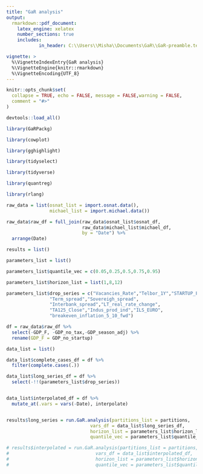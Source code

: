 ```yaml
---
title: "GaR analysis"
output:
  rmarkdown::pdf_document:
    latex_engine: xelatex
    number_sections: true
    includes:
            in_header: C:\\Users\\Misha\\Documents\GaR\\GaR-preamble.tex

vignette: >
  %\VignetteIndexEntry{GaR analysis}
  %\VignetteEngine{knitr::rmarkdown}
  %\VignetteEncoding{UTF_8}
---
```


```r
knitr::opts_chunk$set(
  collapse = TRUE, echo = FALSE, message = FALSE,warning = FALSE,
  comment = "#>"
)
```


```r

devtools::load_all()

library(GaRPackg)

```


```r

library(cowplot)

library(gghighlight)

library(tidyselect)

library(tidyverse)

library(quantreg)

library(rlang)

```


```r

raw_data = list(osnat_list = import.osnat.data(),
                michael_list = import.michael.data())

raw_data$raw_df = full_join(raw_data$osnat_list$osnat_df,
                            raw_data$michael_list$michael_df,
                            by = "Date") %>% 
  arrange(Date)

```


```r

results = list()

parameters_list = list()

parameters_list$quantile_vec = c(0.05,0.25,0.5,0.75,0.95)

parameters_list$horizon_list = list(1,8,12)

parameters_list$drop_series = c("Vacancies_Rate","Telbor_1Y","STARTUP_FP",
                "Term_spread","Sovereigh_spread",
                "Interbank_spread","LT_real_rate_change",
                "TA125_Close","Indus_prod_ind","ILS_EURO",
                "breakeven_inflation_5_10_fwd")


```


```r


df = raw_data$raw_df %>% 
  select(-GDP_F, -GDP_no_tax,-GDP_season_adj) %>% 
  rename(GDP_F = GDP_no_startup)


```


```r

data_list = list()

data_list$complete_cases_df = df %>%
  filter(complete.cases(.))

data_list$long_series_df = df %>% 
  select(-!!(parameters_list$drop_series))


data_list$interpolated_df = df %>%
  mutate_at(.vars = vars(-Date), interpolate)



```


```r

results$long_series = run.GaR.analysis(partitions_list = partitions,
                               vars_df = data_list$long_series_df,
                               horizon_list = parameters_list$horizon_list,
                               quantile_vec = parameters_list$quantile_vec)

# results$interpolated = run.GaR.analysis(partitions_list = partitions,
#                                vars_df = data_list$interpolated_df,
#                                horizon_list = parameters_list$horizon_list,
#                                quantile_vec = parameters_list$quantile_vec)



```

